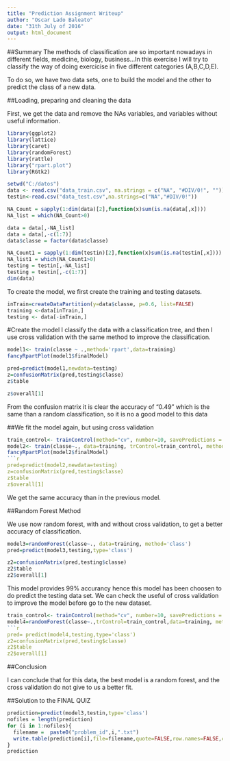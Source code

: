---
title: "Prediction Assignment Writeup"
author: "Oscar Lado Baleato"
date: "31th July of 2016"
output: html_document
---
##Summary
The methods of classification are so important nowadays in different fields, medicine, biology, business...In this exercise I will try to classify the way of doing exercicise in five different categories (A,B,C,D,E).

To do so, we have two data sets, one to build the model and the other to predict the class of a new data.

##Loading, preparing and cleaning the data

First, we get the data and remove the NAs variables, and variables without useful information.

```{r echo=F,message=F,cache=F}
library(ggplot2)
library(lattice)
library(caret)
library(randomForest)
library(rattle)
library("rpart.plot")
library(RGtk2)
```

```{r}
setwd("C:/datos")
data <- read.csv("data_train.csv", na.strings = c("NA", "#DIV/0!", ""))
testin<-read.csv("data_test.csv",na.strings=c("NA","#DIV/0!"))

NA_Count = sapply(1:dim(data)[2],function(x)sum(is.na(data[,x])))
NA_list = which(NA_Count>0)

data = data[,-NA_list]
data = data[,-c(1:7)]
data$classe = factor(data$classe)

NA_Count1 = sapply(1:dim(testin)[2],function(x)sum(is.na(testin[,x])))
NA_list1 = which(NA_Count1>0)
testing = testin[,-NA_list]
testing = testin[,-c(1:7)]
dim(data)
```

To create the model, we first create the training and testing datasets.

```{r}
inTrain=createDataPartition(y=data$classe, p=0.6, list=FALSE)
training <-data[inTrain,]
testing <- data[-inTrain,]
```
#Create the model
I classify the data with a classification tree, and then I use cross validation with the same method to improve the classification.
```{r}
model1<- train(classe ~ .,method='rpart',data=training)
fancyRpartPlot(model1$finalModel) 
```
```{r}
pred=predict(model1,newdata=testing)
z=confusionMatrix(pred,testing$classe)
z$table
```
```{r}
z$overall[1]
```

From the confusion matrix it is clear the accuracy of "0.49" which is the same than a random classification, so it is no a good model to this data

##We fit the model again, but using cross validation

```{r}
train_control<- trainControl(method="cv", number=10, savePredictions = TRUE)
model2<- train(classe~., data=training, trControl=train_control, method="rpart")
fancyRpartPlot(model2$finalModel) 
```{r}
pred=predict(model2,newdata=testing)
z=confusionMatrix(pred,testing$classe)
z$table
z$overall[1]

```
We get the same accuracy than in the previous model.

##Random Forest Method

We use now random forest, with and without cross validation, to get a better accuracy of classification.
```{r}
model3=randomForest(classe~., data=training, method='class')
pred=predict(model3,testing,type='class') 
```

```{r}
z2=confusionMatrix(pred,testing$classe)
z2$table
z2$overall[1]
```
This model provides 99\% accurancy hence this model has been choosen to do predict the testing data set.
We can check the useful of cross validation to improve the model before go to the new dataset.
```{r}
train_control<- trainControl(method="cv", number=10, savePredictions = TRUE)
model4=randomForest(classe~.,trControl=train_control,data=training, method='class')
```{r}
pred= predict(model4,testing,type='class') 
z2=confusionMatrix(pred,testing$classe)
z2$table
z2$overall[1]

```



##Conclusion

I can conclude that for this data, the best model is a random forest, and the cross validation do not give to us a better fit.

##Solution to the FINAL QUIZ
```{r}
prediction=predict(model3,testin,type='class')
nofiles = length(prediction)
for (i in 1:nofiles){
  filename =  paste0("problem_id",i,".txt")
  write.table(prediction[i],file=filename,quote=FALSE,row.names=FALSE,col.names=FALSE)
}
prediction
```

